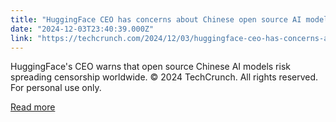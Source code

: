 ```yaml
---
title: "HuggingFace CEO has concerns about Chinese open source AI models"
date: "2024-12-03T23:40:39.000Z"
link: "https://techcrunch.com/2024/12/03/huggingface-ceo-has-concerns-about-chinese-open-source-ai-models/"
---
```


HuggingFace's CEO warns that open source Chinese AI models risk spreading censorship worldwide.
© 2024 TechCrunch. All rights reserved. For personal use only.


[Read more](https://techcrunch.com/2024/12/03/huggingface-ceo-has-concerns-about-chinese-open-source-ai-models/)
